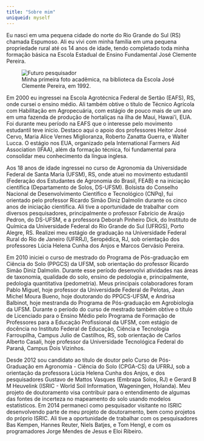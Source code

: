 ```yaml
---
title: "Sobre mim"
uniqueid: myself
---
```


Eu nasci em uma pequena cidade do norte do Rio Grande do Sul (RS) chamada Espumoso. Ali eu vivi com minha
família em uma pequena propriedade rural até os 14 anos de idade, tendo completado toda minha formação básica 
na Escola Estadual de Ensino Fundamental José Clemente Pereira.

<figure>
<img src="images/futuro_pesquisador.jpg" alt="Futuro pesquisador">
<figcaption>
Minha primeira foto acadêmica, na biblioteca da Escola José Clemente Pereira, em 1992.
</figcaption>
</figure> 

Em 2000 eu ingressei na Escola Agrotécnica Federal de Sertão (EAFS), RS, onde cursei o ensino médio. Ali
também obtive o título de Técnico Agrícola com Habilitação em Agropecuária, com estágio de pouco mais de um 
ano em uma fazenda de produção de hortaliças na ilha de Maui, Hawai’i, EUA. Foi durante meu período na EAFS 
que o interesse pelo movimento estudantil teve início. Destaco aqui o apoio dos professores Heitor José Cervo, 
Maria Alice Vernes Miglioranza, Roberto Zanatta Guerra, e Walter Lucca. O estágio nos EUA, organizado pela
International Farmers Aid Association (IFAA), além da formação técnica, foi fundamental para consolidar meu 
conhecimento da língua inglesa.

Aos 18 anos de idade ingressei no curso de Agronomia da Universidade Federal de Santa Maria (UFSM), RS, 
onde atuei no movimento estudantil (Federação dos Estudantes de Agronomia do Brasil, FEAB) e na iniciação 
científica (Departamento de Solos, DS-UFSM). Bolsista do Conselho Nacional de Desenvolvimento Científico e 
Tecnológico (CNPq), fui orientado pelo professor Ricardo Simão Diniz Dalmolin durante os cinco anos de 
iniciação científica. Ali tive a oportunidade de trabalhar com diversos pesquisadores, principalmente o 
professor Fabrício de Araújo Pedron, do DS-UFSM, e a professora Deborah Pinheiro Dick, do Instituto de Química 
da Universidade Federal do Rio Grande do Sul (UFRGS), Porto Alegre, RS. Realizei meu estágio de graduação na 
Universidade Federal Rural do Rio de Janeiro (UFRRJ), Seropédica, RJ, sob orientação dos professores Lúcia 
Helena Cunha dos Anjos e Marcos Gervásio Pereira.

Em 2010 iniciei o curso de mestrado do Programa de Pós-graduação em Ciência do Solo (PPGCS) da UFSM, sob 
orientação do professor Ricardo Simão Diniz Dalmolin. Durante esse período desenvolvi atividades nas áreas de 
taxonomia, qualidade do solo, ensino de pedologia e, principalmente, pedologia quantitativa (pedometria). Meus
principais colaboradores foram Pablo Miguel, hoje professor da Universidade Federal de Pelotas, Jean Michel 
Moura Bueno, hoje doutorando do PPGCS-UFSM, e Andrisa Balbinot, hoje mestranda do Programa de Pós-graduação em 
Agrobiologia da UFSM. Durante o período do curso de mestrado também obtive o título de Licenciado para o 
Ensino Médio pelo Programa de Formação de Professores para a Educação Profissional da UFSM, com estágio de
docência no Instituto Federal de Educação, Ciência e Tecnologia Farroupilha, Campus Julio de Castilhos, RS, 
sob orientação de Carlos Alberto Casali, hoje professor da Universidade Tecnológica Federal do Paraná, Campus
Dois Vizinhos.

Desde 2012 sou candidato ao título de doutor pelo Curso de Pós-Graduação em Agronomia - Ciência do Solo 
(CPGA-CS) da UFRRJ, sob a orientação da professora Lúcia Helena Cunha dos Anjos, e dos pesquisadores Gustavo 
de Mattos Vasques (Embrapa Solos, RJ) e Gerard B M Heuvelink (ISRIC - World Soil Information, Wageningen, 
Holanda). Meu projeto de doutoramento visa contribuir para o entendimento de algumas das fontes de incerteza 
no mapeamento do solo usando modelos estatísticos. Em 2014 permaneci como pesquisador visitante no ISRIC 
desenvolvendo parte de meu projeto de doutoramento, bem como projetos do próprio ISRIC. Ali tive a 
oportunidade de trabalhar com os pesquisadores Bas Kempen, Hannes Reuter, Niels Batjes, e Tom Hengl, e com os 
programadores Jorge Mendes de Jesus e Eloi Ribeiro.
